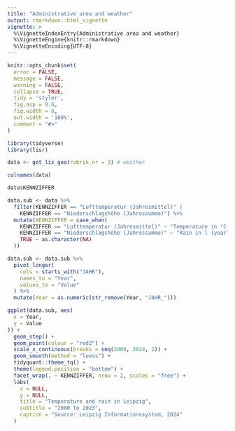```yaml
---
title: "Administrative area and weather"
output: rmarkdown::html_vignette
vignette: >
  %\VignetteIndexEntry{Administrative area and weather}
  %\VignetteEngine{knitr::rmarkdown}
  %\VignetteEncoding{UTF-8}
---
```


```r
knitr::opts_chunk$set(
  error = FALSE,
  message = FALSE,
  warning = FALSE,
  collapse = TRUE,
  tidy = 'styler',
  fig.asp = 0.6,
  fig.width = 8,
  out.width = '100%',
  comment = "#>"
)
```

```r
library(tidyverse)
library(lisr)
```


```r
data <- get_lis_geo(rubrik_nr = 3) # weather
```

```r
colnames(data)
```

```r
data$KENNZIFFER

```

```r
data.sub <- data %>%
  filter(KENNZIFFER == "Lufttemperatur (Jahresmittel)" |
    KENNZIFFER == "Niederschlagshöhe (Jahressumme)") %>%
  mutate(KENNZIFFER = case_when(
    KENNZIFFER == "Lufttemperatur (Jahresmittel)" ~ "Temperature in °C (yearly mean)",
    KENNZIFFER == "Niederschlagshöhe (Jahressumme)" ~ "Rain in l (yearly sum)",
    TRUE ~ as.character(NA)
  ))

```

```r
data.sub <- data.sub %>%
  pivot_longer(
    cols = starts_with("JAHR"),
    names_to = "Year",
    values_to = "Value"
  ) %>%
  mutate(Year = as.numeric(str_remove(Year, "JAHR_")))
```


```r
ggplot(data.sub, aes(
  x = Year,
  y = Value
)) +
  geom_step() +
  geom_point(colour = "red3") +
  scale_x_continuous(breaks = seq(2000, 2024, 2)) +
  geom_smooth(method = "loess") +
  tidyquant::theme_tq() +
  theme(legend.position = "bottom") +
  facet_wrap(. ~ KENNZIFFER, nrow = 2, scales = "free") +
  labs(
    x = NULL,
    y = NULL,
    title = "Temperature and rain in Leipzig",
    subtitle = "2000 to 2023",
    caption = "Source: Leipzig Informationssystem, 2024"
  )
```
